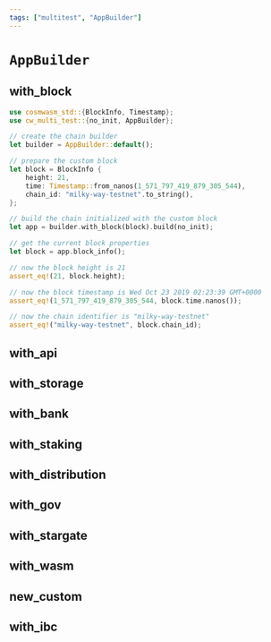 ```yaml
---
tags: ["multitest", "AppBuilder"]
---
```


# `AppBuilder`

## with_block

```rust showLineNumbers {15} /with_block/
use cosmwasm_std::{BlockInfo, Timestamp};
use cw_multi_test::{no_init, AppBuilder};

// create the chain builder
let builder = AppBuilder::default();

// prepare the custom block
let block = BlockInfo {
    height: 21,
    time: Timestamp::from_nanos(1_571_797_419_879_305_544),
    chain_id: "milky-way-testnet".to_string(),
};

// build the chain initialized with the custom block
let app = builder.with_block(block).build(no_init);

// get the current block properties
let block = app.block_info();

// now the block height is 21
assert_eq!(21, block.height);

// now the block timestamp is Wed Oct 23 2019 02:23:39 GMT+0000
assert_eq!(1_571_797_419_879_305_544, block.time.nanos());

// now the chain identifier is "milky-way-testnet"
assert_eq!("milky-way-testnet", block.chain_id);
```

## with_api

## with_storage

## with_bank

## with_staking

## with_distribution

## with_gov

## with_stargate

## with_wasm

## new_custom

## with_ibc
